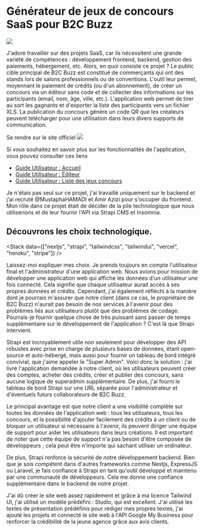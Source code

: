 
<Breadcrumb parent="Projets" name="Générateur de jeux de concours SaaS pour B2C Buzz" />

# Générateur de jeux de concours SaaS pour B2C Buzz

<Image src="/img/b2c-buzz.png" width={800} height={0} />

J'adore travailler sur des projets SaaS, car ils nécessitent une grande variété de compétences : développement frontend, backend, gestion des paiements, hébergement, etc. Alors, en quoi consiste ce projet ?
Le public cible principal de B2C Buzz est constitué de commerçants qui ont des stands lors de salons professionnels ou de conventions. L'outil leur permet, moyennant le paiement de crédits (ou d'un abonnement), de créer un concours via un éditeur sans code et de collecter des informations sur les participants (email, nom, âge, ville, etc.). L'application web permet de tirer au sort les gagnants et d'exporter la liste des participants vers un fichier XLS. La publication du concours génère un code QR que les créateurs peuvent télécharger pour une utilisation dans leurs divers supports de communication.

<Link href="https://b2cbuzz.fr" target="_blank">
	Se rendre sur le site officiel
</Link>

<Image src={EditorDesign} width={700} />

Si vous souhaitez en savoir plus sur les fonctionnalités de l'application, vous pouvez consulter ces liens

<ul>
	<li>
		<a href="https://www.b2cbuzz.fr/guides/accueil.pdf" target="_blank">
			Guide Utilisateur : Accueil
		</a>
	</li>
	<li>
		<a href="https://www.b2cbuzz.fr/guides/editeur.pdf" target="_blank">
			Guide Utilisateur : Éditeur
		</a>
	</li>
	<li>
		<a href="https://www.b2cbuzz.fr/guides/liste-des-jeux.pdf" target="_blank">
			Guide Utilisateur : Liste des jeux concours
		</a>
	</li>
</ul>

Je n'étais pas seul sur ce projet, j'ai travaillé uniquement sur le backend et j'ai recruté <Link href="https://github.com/MustaphaHAMADI" target="_blank">@MustaphaHAMADI</Link> et <Link href="https://github.com/AmirAZIZI-dev" target="_blank">Amir Azizi</Link> pour s'occuper du frontend. Mon rôle dans ce projet était de décider de la pile technologique que nous utiliserions et de leur fournir l'API via Strapi CMS et Insomnia.

## Découvrons les choix technologique.

<Stack data={["nextjs", "strapi", "tailwindcss", "tailwindui", "vercel", "heroku", "stripe"]} />

Laissez-moi expliquer mes choix. Je prends toujours en compte l'utilisateur final et l'administrateur d'une application web. Nous avions pour mission de développer une application web qui affiche les données d'un utilisateur une fois connecté. Cela signifie que chaque utilisateur aurait accès à ses propres données et crédits. Cependant, j'ai également réfléchi à la manière dont je pourrais m'assurer que notre client (dans ce cas, le propriétaire de B2C Buzz) n'aurait pas besoin de nos services à l'avenir pour des problèmes liés aux utilisateurs plutôt que des problèmes de codage. Pourrais-je fournir quelque chose de très puissant sans passer de temps supplémentaire sur le développement de l'application ? C'est là que Strapi intervient.

Strapi est incroyablement utile non seulement pour développer des API robustes avec prise en charge de plusieurs bases de données, étant open-source et auto-hébergé, mais aussi pour fournir un tableau de bord intégré convivial, que j'aime appeler le "Super Admin". Voici donc la solution : j'ai livré l'application demandée à notre client, où les utilisateurs peuvent créer des comptes, acheter des crédits, créer et publier des concours, sans aucune logique de superadmin supplémentaire. De plus, j'ai fourni le tableau de bord Strapi sur une URL séparée pour l'administrateur et d'éventuels futurs collaborateurs de B2C Buzz.

Le principal avantage est que notre client a une visibilité complète sur toutes les données de l'application web : tous les utilisateurs, tous les concours, et la possibilité d'ajouter facilement des crédits à un client ou de bloquer un utilisateur si nécessaire à l'avenir, ils peuvent diriger une équipe de support pour aider les utilisateurs dans leurs créations. Il est important de noter que cette équipe de support n'a pas besoin d'être composée de développeurs ; cela peut être n'importe qui sachant utiliser un ordinateur.

De plus, Strapi renforce la sécurité de notre développement backend. Bien que je sois compétent dans d'autres frameworks comme Nestjs, ExpressJS ou Laravel, je fais confiance à Strapi en tant qu'outil développé et maintenu par une communauté de développeurs. Cela me donne une confiance supplémentaire dans le backend de notre projet.

J'ai dû créer le site web assez rapidement et grâce à ma licence Tailwind UI, j'ai utilisé un modèle prédéfini : Studio, qui est excellent. J'ai utilisé les textes de présentation prédéfinis pour rédiger mes propres textes, j'ai ajouté les projets et connecté le site web à l'API Google My Business pour renforcer la crédibilité de la jeune agence grâce aux avis clients.
